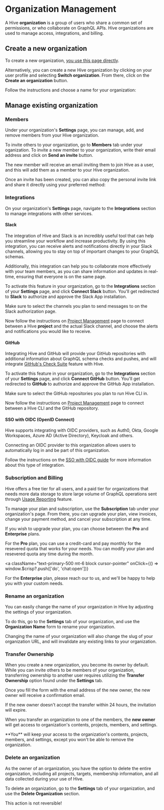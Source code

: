 
# Organization Management

A Hive **organization** is a group of users who share a common set of permissions, or who
collaborate on GraphQL APIs. Hive organizations are used to manage access, integrations, and
billing.

## Create a new organization

To create a new organization, [you use this page directly](https://app.graphql-hive.com/org/new).

Alternatively, you can create a new Hive organization by clicking on your user profile and selecting
**Switch organization**. From there, click on the **Create an organization** button.

<NextImage
  alt="Creating an organization"
  src={newOrgImage}
  className="mt-8 max-w-sm drop-shadow-md"
/>

Follow the instructions and choose a name for your organization:

<NextImage alt="Create Organization Form" src={orgImage} className="mt-8 max-w-lg drop-shadow-md" />

## Manage existing organization

### Members

Under your organization's **Settings** page, you can manage, add, and remove members from your Hive
organization.

To invite others to your organization, go to **Members** tab under your oganization. To invite a new
member to your organization, write their email address and click on **Send an invite** button.

<NextImage
  alt="Invite Member to Organization"
  src={orgInviteMemberImage}
  className="mt-8 max-w-lg drop-shadow-md"
/>

The new member will receive an email inviting them to join Hive as a user, and this will add them as
a member to your Hive organization.

Once an invite has been created, you can also copy the personal invite link and share it directly
using your preferred method:

<NextImage
  alt="Copy Invite Link"
  src={orgInviteLinkImage}
  className="mt-8 max-w-lg drop-shadow-md"
/>

### Integrations

On your organization's **Settings** page, navigate to the **Integrations** section to manage
integrations with other services.

#### Slack

The integration of Hive and Slack is an incredibly useful tool that can help you streamline your
workflow and increase productivity. By using this integration, you can receive alerts and
notifications directly in your Slack channels, allowing you to stay on top of important changes to
your GraphQL schemas.

Additionally, this integration can help you to collaborate more effectively with your team members,
as you can share information and updates in real-time, ensuring that everyone is on the same page.

<NextImage
  alt="Hive and Slack Integration"
  src={slackIntegrationImage}
  className="mt-8 max-w-2xl drop-shadow-md"
/>

To activate this feature in your organization, go to the **Integrations** section of your
**Settings** page, and click **Connect Slack** button. You'll get redirected to **Slack** to
authorize and approve the Slack App installation.

<Callout type="info">
  Make sure to select the channels you plan to send messages to on the Slack authorization page.
</Callout>

Now follow the instructions on [Project Management](/docs/management/projects#channels) page to
connect between a Hive **project** and the actual Slack channel, and choose the alerts and
notifications you would like to receive.

#### GitHub

Integrating Hive and GitHub will provide your GitHub repositories with additional information about
GraphQL schema checks and pushes, and will integrate
[GitHub's Check Suite](https://docs.github.com/en/rest/checks/suites?apiVersion=2022-11-28) feature
with Hive.

<NextImage
  alt="Hive and GitHub Integration"
  src={githubIntegrationImage}
  className="mt-8 max-w-2xl drop-shadow-md"
/>

To activate this feature in your organization, go to the **Integrations** section of your
**Settings** page, and click **Connect GitHub** button. You'll get redirected to **GitHub** to
authorize and approve the GitHub App installation.

<Callout type="info">
  Make sure to select the GitHub repositories you plan to run Hive CLI in.
</Callout>

Now follow the instructions on [Project Management](/docs/management/projects#github-repository)
page to connect between a Hive CLI and the GitHub repository.

#### SSO with OIDC (OpenID Connect)

Hive supports integrating with OIDC providers, such as Auth0, Okta, Google Workspaces, Azure AD
(Active Directory), Keycloak and others.

Connecting an OIDC provider to this organization allows users to automatically log in and be part of
this organization.

Follow the instructions on the [SSO with OIDC guide](/docs/management/sso-oidc-provider) for more
information about this type of integration.

### Subscription and Billing

Hive offers a free tier for all users, and a paid tier for organizations that needs more data
storage to store large volume of GraphQL operations sent through
[Usage Reporting](/docs/features/usage-reporting) feature.

To manage your plan and subscription, use the **Subscription** tab under your organization's page.
From there, you can upgrade your plan, view invoices, change your payment method, and cancel your
subscription at any time.

If you wish to upgrade your plan, you can choose between the **Pro** and **Enterprise** plans.

For the **Pro** plan, you can use a credit-card and pay monthly for the resevered quota that works
for your needs. You can modify your plan and resevered quota any time during the month.

<a
  className="text-primary-500 mt-6 block cursor-pointer"
  onClick={() => window.$crisp?.push(['do', 'chat:open'])}
>
  For the **Enterprise** plan, please reach our to us, and we'll be happy to help you with your
  custom needs.
</a>

### Rename an organization

You can easily change the name of your organization in Hive by adjusting the settings of your
organization.

To do this, go to the **Settings** tab of your organization, and use the **Organization Name** form
to rename your organization.

<Callout type="warning">
  Changing the name of your organization will also change the slug of your organization URL, and
  will invalidate any existing links to your organization.
</Callout>

### Transfer Ownership

When you create a new organization, you become its owner by default. While you can invite others to
be members of your organization, transferring ownership to another user requires utilizing the
**Transfer Ownership** option found under the **Settings** tab.

Once you fill the form with the email address of the new owner, the new owner will receive a
confirmation email.

If the new owner doesn't accept the transfer within 24 hours, the invitation will expire.

When you transfer an organization to one of the members, the **new owner** will get access to
organization's contents, projects, members, and settings.

<Callout type="info">
  **You** will keep your access to the organization's contents, projects, members, and settings,
  except you won't be able to remove the organization.
</Callout>

### Delete an organization

As the owner of an organization, you have the option to delete the entire organization, including
all projects, targets, membership information, and all data collected during your use of Hive.

To delete an organization, go to the **Settings** tab of your organization, and use the **Delete
Organization** section.

<Callout type="warning">This action is not reversible!</Callout>

